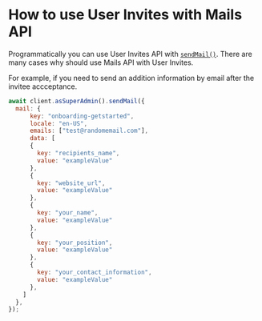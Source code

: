 

# How to use User Invites with Mails API

Programmatically you can use User Invites API with [`sendMail()`](/mails/api#sendmail). There are many cases why should use Mails API with User Invites.

For example, if you need to send an addition information by email after the invitee accceptance.

```js
await client.asSuperAdmin().sendMail({
  mail: {
      key: "onboarding-getstarted",
      locale: "en-US",
      emails: ["test@randomemail.com"],
      data: [   
      {
        key: "recipients_name",
        value: "exampleValue"
      }, 
      {
        key: "website_url",
        value: "exampleValue"
      }, 
      {
        key: "your_name",
        value: "exampleValue"
      }, 
      {
        key: "your_position",
        value: "exampleValue"
      }, 
      {
        key: "your_contact_information",
        value: "exampleValue"
      }, 
    ]
  },
});
```
    